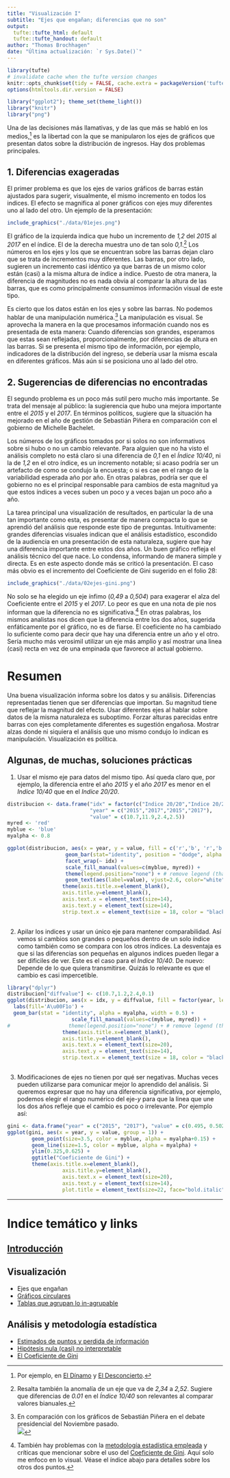 ```yaml
---
title: "Visualización I"
subtitle: "Ejes que engañan; diferencias que no son"
output:
  tufte::tufte_html: default
  tufte::tufte_handout: default
author: "Thomas Brochhagen"
date: "Última actualización: `r Sys.Date()`" 
---
```

```r
library(tufte)
# invalidate cache when the tufte version changes
knitr::opts_chunk$set(tidy = FALSE, cache.extra = packageVersion('tufte'))
options(htmltools.dir.version = FALSE)
```

```r
library("ggplot2"); theme_set(theme_light())
library("knitr")
library("png")
```

Una de las decisiones más llamativas, y de las que más se habló en los medios,^[Por ejemplo, en [El Dínamo](https://www.eldinamo.cl/nacional/2018/08/22/casen-los-abultados-graficos-sobre-desigualdad-que-se-utilizaron-para-diferencias-no-significativas/) y [El Desconcierto](http://www.eldesconcierto.cl/2018/08/21/graficos-vuelven-a-penar-a-pinera-la-curiosa-forma-de-presentar-los-datos-de-distrubucion-de-ingresos-en-la-casen/).] es la libertad con la que se manipularon los ejes de gráficos que presentan datos sobre la distribución de ingresos. Hay dos problemas principales.

## 1. Diferencias exageradas

El primer problema es que los ejes de varios gráficos de barras están ajustados para sugerir, visualmente, el mismo incremento en todos los indices. El efecto se magnifica al poner gráficos con ejes muy diferentes uno al lado del otro. Un ejemplo de la presentación:

```r
include_graphics("./data/01ejes.png")
```

El gráfico de la izquierda indica que hubo un incremento de *1,2* del *2015* al *2017* en el índice. El de la derecha muestra uno de tan solo *0,1*.^[Resalta también la anomalía de un eje que va de *2,34* a *2,52*. Sugiere que diferencias de *0.01* en el *Índice 10/40* son relevantes al comparar valores bianuales.] Los números en los ejes y los que se encuentran sobre las barras dejan claro que se trata de incrementos muy diferentes. Las barras, por otro lado, sugieren un incremento casi idéntico ya que  barras de un mismo color están (casi) a la misma altura de índice a índice. Puesto de otra manera, la diferencia de magnitudes no es nada obvia al comparar la altura de las barras, que es como principalmente consumimos información visual de este tipo.

Es cierto que los datos están en los ejes y sobre las barras. No podemos hablar de una manipulación numérica.^[En comparación con los gráficos de Sebastián Piñera en el debate presidencial del Noviembre pasado. <br> ![](data/small-pin.png)] La manipulación es visual. Se aprovecha la manera en la que procesamos información cuando nos es presentada de esta manera: Cuando diferencias son grandes, esperamos que estas sean reflejadas, proporcionalmente, por diferencias de altura en las barras. Si se presenta el mismo tipo de información, por ejemplo, indicadores de la distribución del ingreso, se debería usar la misma escala en diferentes gráficos. Más aún si se posiciona uno al lado del otro.  

## 2. Sugerencias de diferencias no encontradas

El segundo problema es un poco más sutil pero mucho más importante. Se trata del mensaje al público: la sugierencia que hubo una mejora importante entre el *2015* y el *2017*. En términos políticos, sugiere que la situación ha mejorado en el año de gestión de Sebastián Piñera en comparación con el gobierno de Michelle Bachelet. 

Los números de los gráficos tomados por si solos no son informativos sobre si hubo o no un cambio relevante. Para alguien que no ha visto el análisis completo no está claro si una diferencia de *0,1* en el *Índice 10/40*, ni la de *1,2* en el otro índice, es un incremento notable; si acaso podría ser un artefacto de como se condujo la encuesta; o si es cae en el rango de la variabilidad esperada año por año. En otras palabras, podría ser que el gobierno no es el principal responsable para cambios de esta magnitud ya que estos índices a veces suben un poco y a veces bajan un poco año a año. 

La tarea principal una visualización de resultados, en particular la de una tan importante como esta, es presentar de manera compacta  lo que se aprendió del análisis que responde este tipo de preguntas. Intuitivamente: grandes diferencias visuales indican que el análisis estadístico, escondido de la audiencia en una presentación de esta naturaleza, sugiere que hay una diferencia importante entre estos dos años. Un buen gráfico refleja el análisis técnico del que nace. Lo condensa, informando de manera simple y directa. Es en este aspecto donde más se criticó la presentación. El caso más obvio es el incremento del Coeficiente de Gini sugerido en el folio 28:

```r
include_graphics("./data/02ejes-gini.png")
```

No solo se ha elegido un eje ínfimo (*0,49* a *0,504*) para exagerar el alza del Coeficiente entre el *2015* y el *2017*. Lo peor es que en una nota de pie nos informan que la diferencia no es significativa.^[También hay problemas con la [metodología estadística empleada](./casen2017/05nht.html) y críticas que mencionar sobre el uso del [Coeficiente de Gini](./casen2017/06gini.html). Aquí solo me enfoco en lo visual. Véase el índice abajo para detalles sobre los otros dos puntos.] En otras palabras, los mismos analistas nos dicen que la diferencia entre los dos años, sugerida enfáticamente por el gráfico, no es de fiarse. El coeficiente no ha cambiado lo suficiente como para decir que hay una diferencia entre un año y el otro. Sería mucho más verosimil utilizar un eje más amplio y así mostrar una linea (casi) recta en vez de una empinada que favorece al actual gobierno. 

# Resumen

Una buena visualización informa sobre los datos y su análisis. Diferencias representadas tienen que ser diferencias que importan. Su magnitud tiene que reflejar la magnitud del efecto. Usar diferentes ejes al hablar sobre datos de la misma naturaleza es suboptimo. Forzar alturas parecidas entre barras con ejes completamente diferentes es sugestión engañosa. Mostrar alzas donde ni siquiera el análisis que uno mismo condujo lo indican es manipulación. Visualización es política.

## Algunas, de muchas, soluciones prácticas
1. Usar el mismo eje para datos del mismo tipo. Así queda claro que, por ejemplo, la diferencia entre el año *2015* y el año *2017* es menor en el *Indice 10/40* que en el *Indice 20/20*.

```r

distribucion <- data.frame("idx" = factor(c("Indice 20/20","Indice 20/20", 'Indice 10/40', 'Indice 10/40'), levels = c("Indice 20/20", "Indice 10/40")),
                           "year" = c("2015","2017","2015","2017"),
                           "value" = c(10.7,11.9,2.4,2.5))
myred <- 'red'
myblue <- 'blue'
myalpha <- 0.8

ggplot(distribucion, aes(x = year, y = value, fill = c('r','b', 'r','b'))) + 
                   geom_bar(stat="identity", position = "dodge", alpha = myalpha) +
                   facet_wrap(~ idx) +
                   scale_fill_manual(values=c(myblue, myred)) + 
                   theme(legend.position="none") + # remove legend (that comes from dummy categories)
                   geom_text(aes(label=value), vjust=2.6, color="white", size=8) +
                  theme(axis.title.x=element_blank(),
                  axis.title.y=element_blank(),
                  axis.text.x = element_text(size=14),
                  axis.text.y = element_text(size=14),
                  strip.text.x = element_text(size = 18, color = "black"))
  
```

2. Apilar los indices y usar un único eje para mantener comparabilidad. Así vemos  si cambios son grandes o pequeños dentro de un solo índice como también como se compara con los otros índices. La desventaja es que si las diferencias son pequeñas en algunos indices pueden llegar a ser dificiles de ver. Este es el caso para el *Indice 10/40*. De nuevo: Depende de lo que quiera transmitirse. Quizás lo relevante es que el cambio es casi impercetible. 

```r
library("dplyr")
distribucion["diffvalue"] <- c(10.7,1.2,2.4,0.1)
ggplot(distribucion, aes(x = idx, y = diffvalue, fill = factor(year, levels = c("2017", "2015")))) +
  labs(fill='A\u00F1o') +
  geom_bar(stat = "identity", alpha = myalpha, width = 0.5) +
                     scale_fill_manual(values=c(myblue, myred)) + 
#                   theme(legend.position="none") + # remove legend (that comes #from dummy categories) +
                  theme(axis.title.x=element_blank(),
                  axis.title.y=element_blank(),
                  axis.text.x = element_text(size=20),
                  axis.text.y = element_text(size=14),
                  strip.text.x = element_text(size = 18, color = "black"))
  
```

3. Modificaciones de ejes no tienen por qué ser negativas. Muchas veces pueden utilizarse para comunicar mejor lo aprendido del análisis. Si queremos expresar que no hay una diferencia significativa, por ejemplo, podemos elegir el rango numérico del eje-*y* para que la linea que une los dos años refleje que el cambio es poco o irrelevante. Por ejemplo así:

```r

gini <- data.frame("year" = c("2015", "2017"), "value" = c(0.495, 0.502))
ggplot(gini, aes(x = year, y = value, group = 1)) +
        geom_point(size=3.5, color = myblue, alpha = myalpha+0.15) +
        geom_line(size=1.5, color = myblue, alpha = myalpha) +
        ylim(0.325,0.625) + 
        ggtitle("Coeficiente de Gini") +
        theme(axis.title.x=element_blank(),
                  axis.title.y=element_blank(),
                  axis.text.x = element_text(size=20),
                  axis.text.y = element_text(size=14), 
                  plot.title = element_text(size=22, face="bold.italic", hjust = 0.5))
```

---
# Indice temático y links
## [Introducción](../casen2017-intro.html)
## Visualización 
* Ejes que engañan
* [Gráficos circulares](./02pie-charts.html)
* [Tablas que agrupan lo in-agrupable](./03tablas)

## Análisis y metodología estadística
* [Estimados de puntos y perdida de información](./casen2017/04point-estimates.html)
* [Hipótesis nula (casi) no interpretable](./05nht.html)
* [El Coeficiente de Gini](./06gini.html)
